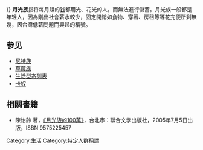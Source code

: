 {{多個問題|
{{expand language|1=en|page=|time=2019-11-11T21:35:28+00:00}}
{{ Original research }}
{{Onesource|time=2014-02-10T05:56:21+00:00}}
}}
'''月光族'''指将每月赚的[[钱|钱]]都用光、花光的人，而無法進行儲蓄。月光族一般都是年轻人，因為剛出社會薪水較少，固定開銷如食物、穿著、房租等等花完便所剩無幾，因台灣低薪問題而興起的稱號。

== 参见 ==
* [[尼特族|尼特族]]
* [[草莓族|草莓族]]
* [[生活型态列表|生活型态列表]]
* [[卡奴|卡奴]]

== 相關書籍 ==
* 陳怡齡 著，[https://web.archive.org/web/20061227214228/http://www.books.com.tw/exep/prod/booksfile.php?item=0010303488 《月光族的100萬》]，台北市：聯合文學出版社，2005年7月5日出版，ISBN 9575225457

[[Category:生活|Category:生活]]
[[Category:特定人群稱謂|Category:特定人群稱謂]]